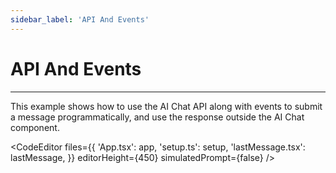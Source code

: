 ```yaml
---
sidebar_label: 'API And Events'
---
```



# API And Events

---

This example shows how to use the AI Chat API along with events to submit a message programmatically, and use the
response outside the AI Chat component.

<CodeEditor
    files={{
        'App.tsx': app,
        'setup.ts': setup,
        'lastMessage.tsx': lastMessage,
    }}
    editorHeight={450}
    simulatedPrompt={false}
/>
